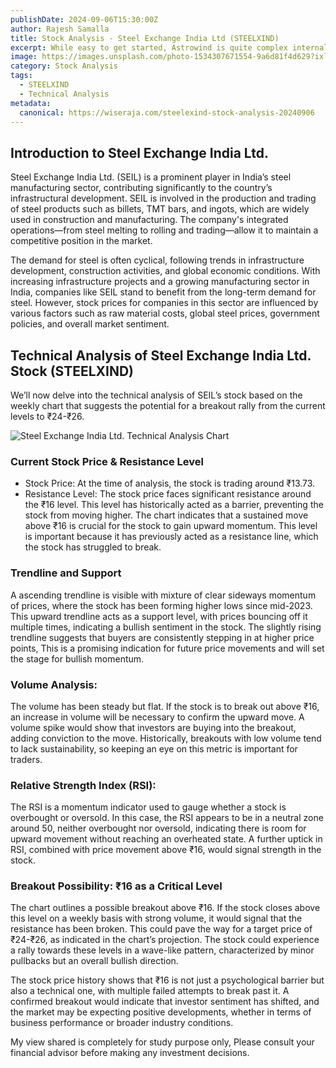 ```yaml
---
publishDate: 2024-09-06T15:30:00Z
author: Rajesh Samalla
title: Stock Analysis - Steel Exchange India Ltd (STEELXIND)
excerpt: While easy to get started, Astrowind is quite complex internally.  This page provides documentation on some of the more intricate parts.
image: https://images.unsplash.com/photo-1534307671554-9a6d81f4d629?ixlib=rb-4.0.3&ixid=M3wxMjA3fDB8MHxwaG90by1wYWdlfHx8fGVufDB8fHx8fA%3D%3D&auto=format&fit=crop&w=1651&q=80
category: Stock Analysis
tags:
  - STEELXIND
  - Technical Analysis
metadata:
  canonical: https://wiseraja.com/steelexind-stock-analysis-20240906
---
```


## Introduction to Steel Exchange India Ltd.

Steel Exchange India Ltd. (SEIL) is a prominent player in India’s steel manufacturing sector, contributing significantly to the country’s infrastructural development. SEIL is involved in the production and trading of steel products such as billets, TMT bars, and ingots, which are widely used in construction and manufacturing. The company's integrated operations—from steel melting to rolling and trading—allow it to maintain a competitive position in the market.

The demand for steel is often cyclical, following trends in infrastructure development, construction activities, and global economic conditions. With increasing infrastructure projects and a growing manufacturing sector in India, companies like SEIL stand to benefit from the long-term demand for steel. However, stock prices for companies in this sector are influenced by various factors such as raw material costs, global steel prices, government policies, and overall market sentiment.

## Technical Analysis of Steel Exchange India Ltd. Stock (STEELXIND)

We’ll now delve into the technical analysis of SEIL’s stock based on the weekly chart that suggests the potential for a breakout rally from the current levels to ₹24-₹26.

![Steel Exchange India Ltd. Technical Analysis Chart](/wisenotes/steelxind-chart.png)

### Current Stock Price & Resistance Level

- Stock Price: At the time of analysis, the stock is trading around ₹13.73.
- Resistance Level: The stock price faces significant resistance around the ₹16 level. This level has historically acted as a barrier, preventing the stock from moving higher. The chart indicates that a sustained move above ₹16 is crucial for the stock to gain upward momentum. This level is important because it has previously acted as a resistance line, which the stock has struggled to break.

### Trendline and Support

A ascending trendline is visible with mixture of clear sideways momentum of prices, where the stock has been forming higher lows since mid-2023. This upward trendline acts as a support level, with prices bouncing off it multiple times, indicating a bullish sentiment in the stock.
The slightly rising trendline suggests that buyers are consistently stepping in at higher price points, This is a promising indication for future price movements and will set the stage for bullish momentum.

### Volume Analysis:

The volume has been steady but flat. If the stock is to break out above ₹16, an increase in volume will be necessary to confirm the upward move. A volume spike would show that investors are buying into the breakout, adding conviction to the move.
Historically, breakouts with low volume tend to lack sustainability, so keeping an eye on this metric is important for traders.

### Relative Strength Index (RSI):
The RSI is a momentum indicator used to gauge whether a stock is overbought or oversold. In this case, the RSI appears to be in a neutral zone around 50, neither overbought nor oversold, indicating there is room for upward movement without reaching an overheated state.
A further uptick in RSI, combined with price movement above ₹16, would signal strength in the stock.

### Breakout Possibility: ₹16 as a Critical Level

The chart outlines a possible breakout above ₹16. If the stock closes above this level on a weekly basis with strong volume, it would signal that the resistance has been broken. This could pave the way for a target price of ₹24-₹26, as indicated in the chart’s projection. The stock could experience a rally towards these levels in a wave-like pattern, characterized by minor pullbacks but an overall bullish direction.

The stock price history shows that ₹16 is not just a psychological barrier but also a technical one, with multiple failed attempts to break past it. A confirmed breakout would indicate that investor sentiment has shifted, and the market may be expecting positive developments, whether in terms of business performance or broader industry conditions. 

My view shared is completely for study purpose only, Please consult your financial advisor before making any investment decisions.